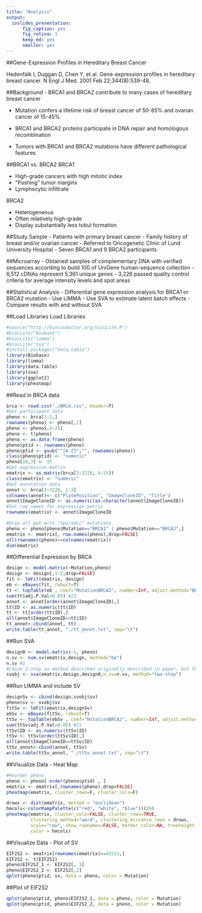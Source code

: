 ```yaml
---
title: "Analysis"
output:
  ioslides_presentation:
      fig_caption: yes
      fig_retina: 1
      keep_md: yes
      smaller: yes
---
```


##Gene-Expression Profiles in Hereditary Breast Cancer

Hedenfalk I, Duggan D, Chen Y, et al. Gene-expression profiles in hereditary breast cancer. N Engl J Med. 2001 Feb 22;344(8):539-48.

##Background
- BRCA1 and BRCA2 contribute to many cases of hereditary breast cancer

- Mutation confers a lifetime risk of breast cancer of 50-85% and ovarian cancer of 15-45%

- BRCA1 and BRCA2 proteins participate in DNA repair and homologous recombination

- Tumors with BRCA1 and BRCA2 mutations have different pathological features

##BRCA1 vs. BRCA2
BRCA1

- High-grade cancers with high mitotic index
- "Pushing" tumor margins
- Lymphocytic infiltrate

BRCA2

- Heterogeneous
- Often relatively high-grade
- Display substantially less tubul formation

##Study Sample
- Patients with primary breast cancer
- Family history of breast and/or ovarian cancer
- Referred to Oncogenetic Clinic of Lund University Hospital
- Seven BRCA1 and 9 BRCA2 participants

##Microarray
- Obtained samples of complementary DNA with verified sequences  according to build 100 of UniGene human-sequence collection
- 6,512 cDNAs represent 5,361 unique genes
- 3,226 passed quality control criteria for average intensity levels and spot areas

##Statistical Analysis
- Differential gene expression analysis for BRCA1 or BRCA2 mutation
- Use LIMMA
- Use SVA to estimate latent batch effects
- Compare results with and without SVA

##Load Libraries
Load Libraries
```r
#source("http://bioconductor.org/biocLite.R")
#biocLite("Biobase")
#biocLite("limma")
#biocLite("sva")
#install.packages("data.table")
library(Biobase)
library(limma)
library(data.table)
library(sva)
library(ggplot2)
library(pheatmap)
```
##Read in BRCA data
```r
brca <- read.csv("./BRCA.csv", header=T)
#Get participant data
pheno <- brca[1:2,]
rownames(pheno) <- pheno[,1]
pheno <- pheno[,4:25]
pheno <- t(pheno)
pheno <- as.data.frame(pheno)
pheno$ptid <- rownames(pheno)
pheno$ptid <- gsub("^[A-Z]","", rownames(pheno))
class(pheno$ptid) <- "numeric"
pheno[10,3] <- 15
#Get expression matrix
ematrix <- as.matrix(brca[3:3228, 4:25])
class(ematrix) <- "numeric"
#Get annotation data
annot <- brca[3:3228, 1:3]
colnames(annot)<- c("PlatePosition", "ImageCloneID", "Title")
annot$ImageCloneID <- as.numeric(as.character(annot$ImageCloneID))
#Set row names for expression matrix
rownames(ematrix) <- annot$ImageCloneID

#Drop all ppt with "Sporadic" mutations
pheno <- pheno[pheno$Mutation=="BRCA1" | pheno$Mutation=="BRCA2",]
ematrix <- ematrix[, row.names(pheno),drop=FALSE]
all(rownames(pheno)==colnames(ematrix))
dim(ematrix)
```
##Differential Expression by BRCA
```r
design <- model.matrix(~Mutation,pheno)
design <- design[,1:2,drop=FALSE]
fit <- lmFit(ematrix, design)
eb <- eBayes(fit, robust=T)
tt <- topTable(eb , coef="MutationBRCA2", number=Inf, adjust.method="BH")
sum(tt$adj.P.Val<0.05) #23
annot <- annot[order(annot$ImageCloneID),]
tt$ID <- as.numeric(tt$ID)
tt <- tt[order(tt$ID),]
all(annot$ImageCloneID==tt$ID)
tt_annot<-cbind(annot, tt)
write.table(tt_annot, "./tt_annot.txt", sep="\t")
```
##Run SVA
```r
design0 <- model.matrix(~1, pheno)
n.sv <- num.sv(ematrix,design, method="be")
n.sv #1
#Chose 2-step as method described originally described in paper, but there are newer methods now
svobj <- sva(ematrix,design,design0,n.sv=n.sv, method="two-step")

```
##Run LIMMA and include SV
```r
designSv <- cbind(design,svobj$sv)
pheno$sv <- svobj$sv
fitSv <- lmFit(ematrix,designSv)
ebSv <- eBayes(fitSv, robust=T)
ttSv <- topTable(ebSv , coef="MutationBRCA2", number=Inf, adjust.method="BH")
sum(ttSv$adj.P.Val<0.05) #21
ttSv$ID <- as.numeric(ttSv$ID)
ttSv <- ttSv[order(ttSv$ID),]
all(annot$ImageCloneID==ttSv$ID)
ttSv_annot<-cbind(annot, ttSv)
write.table(ttSv_annot, "./ttSv_annot.txt", sep="\t")
```
##Visualize Data - Heat Map
```r
#Reorder pheno
pheno <- pheno[ order(pheno$ptid) , ]
ematrix <- ematrix[,rownames(pheno),drop=FALSE]
pheatmap(ematrix, cluster_rows=F, cluster_cols=F)

drows <- dist(ematrix, method = "euclidean")
hmcols<-colorRampPalette(c("red", "white", "blue"))(20)
pheatmap(ematrix, cluster_cols=FALSE, cluster_rows=TRUE, 
         clustering_method="ward", clustering_distance_rows = drows, 
         scale="row", show_rownames=FALSE, border_color=NA, treeheight_row=0, 
         color = hmcols) 
```

##Visualize Data - Plot of SV
```r
EIF2S2 <- ematrix[rownames(ematrix)==41511,]
EIF2S2 <- t(EIF2S2)
pheno$EIF2S2_1 <- EIF2S2[, 1]
pheno$EIF2S2_2 <- EIF2S2[,2]
qplot(pheno$ptid, sv, data = pheno, color = Mutation)
```
##Plot of EIF2S2
```r
qplot(pheno$ptid, pheno$EIF2S2_1, data = pheno, color = Mutation)
qplot(pheno$ptid, pheno$EIF2S2_2, data = pheno, color = Mutation)

```











